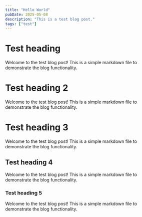 ```yaml
---
title: "Hello World"
pubDate: 2025-05-08
description: "This is a test blog post."
tags: ["test"]
---
```


# Test heading

Welcome to the test blog post! This is a simple markdown file to demonstrate the blog functionality.

# Test heading 2

Welcome to the test blog post! This is a simple markdown file to demonstrate the blog functionality.

# Test heading 3

Welcome to the test blog post! This is a simple markdown file to demonstrate the blog functionality.

## Test heading 4

Welcome to the test blog post! This is a simple markdown file to demonstrate the blog functionality.

### Test heading 5

Welcome to the test blog post! This is a simple markdown file to demonstrate the blog functionality.
